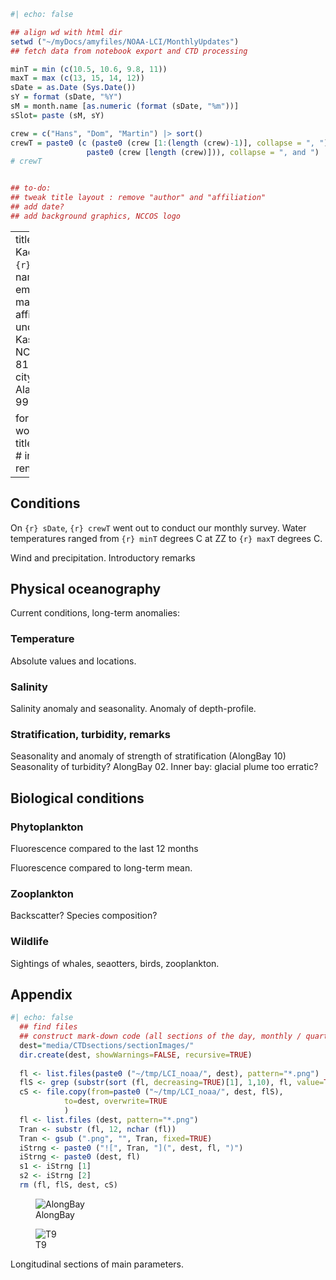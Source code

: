 ```r
#| echo: false

## align wd with html dir
setwd ("~/myDocs/amyfiles/NOAA-LCI/MonthlyUpdates")
## fetch data from notebook export and CTD processing

minT = min (c(10.5, 10.6, 9.8, 11))
maxT = max (c(13, 15, 14, 12))
sDate = as.Date (Sys.Date())
sY = format (sDate, "%Y")
sM = month.name [as.numeric (format (sDate, "%m"))]
sSlot= paste (sM, sY)

crew = c("Hans", "Dom", "Martin") |> sort()
crewT = paste0 (c (paste0 (crew [1:(length (crew)-1)], collapse = ", "),
                 paste0 (crew [length (crew)])), collapse = ", and ")
# crewT


## to-do: 
## tweak title layout : remove "author" and "affiliation"
## add date? 
## add background graphics, NCCOS logo


```

---
title: "Monthly Kachemak Bay report, `{r} sSlot`"
author: 
  - name: "Martin Renner"
    email: martin.renner@noaa.gov
    affiliation:
      - name: CSS, under contract to Kasitsna Bay Lab, NCCOS, NOAA
        address: 81 Sterling Highway
        city: Homer
        state: Alaska
        postal-code: 99603

format: html  # or pdf or word
editor: visual
# title-block-style: none
# in terminal: quarto render --to pdf
---

## Conditions

On `{r} sDate`, `{r} crewT` went out to conduct our monthly survey. Water temperatures ranged from `{r} minT` degrees C at ZZ to `{r} maxT` degrees C.

Wind and precipitation. Introductory remarks

## Physical oceanography

Current conditions, long-term anomalies:

### Temperature

Absolute values and locations.

### Salinity

Salinity anomaly and seasonality. Anomaly of depth-profile.

### Stratification, turbidity, remarks

Seasonality and anomaly of strength of stratification (AlongBay 10) Seasonality of turbidity? AlongBay 02. Inner bay: glacial plume too erratic?

## Biological conditions

### Phytoplankton

Fluorescence compared to the last 12 months

Fluorescence compared to long-term mean.

### Zooplankton

Backscatter? Species composition?

### Wildlife

Sightings of whales, seaotters, birds, zooplankton.

## Appendix

<!-- Struggling with path settings -- circumvent this issue by copying relevant file to local directory -->
```r
#| echo: false
  ## find files
  ## construct mark-down code (all sections of the day, monthly / quarterly)
  dest="media/CTDsections/sectionImages/"
  dir.create(dest, showWarnings=FALSE, recursive=TRUE)
  
  fl <- list.files(paste0 ("~/tmp/LCI_noaa/", dest), pattern="*.png")
  flS <- grep (substr(sort (fl, decreasing=TRUE)[1], 1,10), fl, value=TRUE)
  cS <- file.copy(from=paste0 ("~/tmp/LCI_noaa/", dest, flS),
            to=dest, overwrite=TRUE
            )
  fl <- list.files (dest, pattern="*.png")
  Tran <- substr (fl, 12, nchar (fl))
  Tran <- gsub (".png", "", Tran, fixed=TRUE)
  iStrng <- paste0 ("![", Tran, "](", dest, fl, ")")
  iStrng <- paste0 (dest, fl)
  s1 <- iStrng [1]
  s2 <- iStrng [2]
  rm (fl, flS, dest, cS)
```


<!-- absolute path   file:///d:/abs -->
<!-- relative path to file: ./   -->
<!-- relative path from project root -->
<!-- shortcut path -->


<!-- relative path and ~/[path] do not seem to work for html -->

::: {#fig-elements layout-ncol=2}
![AlongBay](./`{r} s2`)

![T9](./`{r} s1`)

Longitudinal sections of main parameters.
:::
